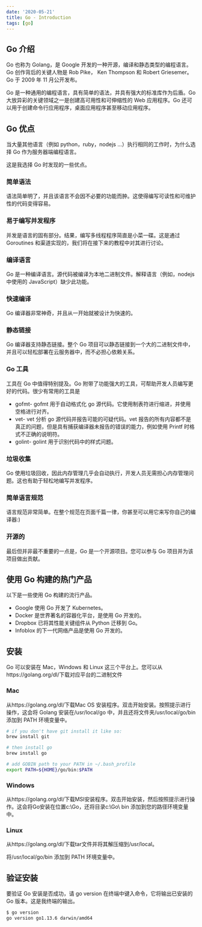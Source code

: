 ```yaml
---
date: '2020-05-21'
title: Go - Introduction
tags: [go]
---
```


## Go 介绍

Go 也称为 Golang，是 Google 开发的一种开源，编译和静态类型的编程语言。Go 创作背后的关键人物是 Rob Pike， Ken Thompson 和 Robert Griesemer。Go 于 2009 年 11 月公开发布。

Go 是一种通用的编程语言，具有简单的语法，并具有强大的标准库作为后盾。Go 大放异彩的关键领域之一是创建高可用性和可伸缩性的 Web 应用程序。Go 还可以用于创建命令行应用程序，桌面应用程序甚至移动应用程序。

## Go 优点

当大量其他语言（例如 python，ruby，nodejs ...）执行相同的工作时，为什么选择 Go 作为服务器端编程语言。

这是我选择 Go 时发现的一些优点。

### 简单语法

语法简单明了，并且该语言不会因不必要的功能而肿。这使得编写可读性和可维护性的代码变得容易。

### 易于编写并发程序

并发是语言的固有部分。结果，编写多线程程序简直是小菜一碟。这是通过 Goroutines 和渠道实现的，我们将在接下来的教程中对其进行讨论。

### 编译语言

Go 是一种编译语言。源代码被编译为本地二进制文件。解释语言（例如，nodejs 中使用的 JavaScript）缺少此功能。

### 快速编译

Go 编译器非常神奇，并且从一开始就被设计为快速的。

### 静态链接

Go 编译器支持静态链接。整个 Go 项目可以静态链接到一个大的二进制文件中，并且可以轻松部署在云服务器中，而不必担心依赖关系。

### Go 工具

工具在 Go 中值得特别提及。Go 附带了功能强大的工具，可帮助开发人员编写更好的代码。很少有常用的工具是

- gofmt- gofmt 用于自动格式化 go 源代码。它使用制表符进行缩进，并使用空格进行对齐。
- vet- vet 分析 go 源代码并报告可能的可疑代码。vet 报告的所有内容都不是真正的问题，但是具有捕获编译器未报告的错误的能力，例如使用 Printf 时格式不正确的说明符。
- golint- golint 用于识别代码中的样式问题。

### 垃圾收集

Go 使用垃圾回收，因此内存管理几乎会自动执行，开发人员无需担心内存管理问题。这也有助于轻松地编写并发程序。

### 简单语言规范

语言规范非常简单。在整个规范在页面千篇一律，你甚至可以用它来写你自己的编译器:)

### 开源的

最后但并非最不重要的一点是，Go 是一个开源项目。您可以参与 Go 项目并为该项目做出贡献。

## 使用 Go 构建的热门产品

以下是一些使用 Go 构建的流行产品。

- Google 使用 Go 开发了 Kubernetes。
- Docker 是世界著名的容器化平台，是使用 Go 开发的。
- Dropbox 已将其性能关键组件从 Python 迁移到 Go。
- Infoblox 的下一代网络产品是使用 Go 开发的。

## 安装

Go 可以安装在 Mac，Windows 和 Linux 这三个平台上。您可以从https://golang.org/dl/下载对应平台的二进制文件

### Mac

从https://golang.org/dl/下载Mac OS 安装程序。双击开始安装。按照提示进行操作，这会将 Golang 安装在/usr/local/go 中，并且还将文件夹/usr/local/go/bin 添加到 PATH 环境变量中。

```bash
# if you don't have git install it like so:
brew install git

# then install go
brew install go

# add GOBIN path to your PATH in ~/.bash_profile
export PATH=${HOME}/go/bin:$PATH
```

### Windows

从https://golang.org/dl/下载MSI安装程序。双击开始安装，然后按照提示进行操作。这会将Go安装在位置c:\Go，还将目录c:\Go\ bin 添加到您的路径环境变量中。

### Linux

从https://golang.org/dl/下载tar文件并将其解压缩到/usr/local。

将/usr/local/go/bin 添加到 PATH 环境变量中。

## 验证安装

要验证 Go 安装是否成功，请 go version 在终端中键入命令，它将输出已安装的 Go 版本。这是我终端的输出。

```bash
$ go version
go version go1.13.6 darwin/amd64
```

